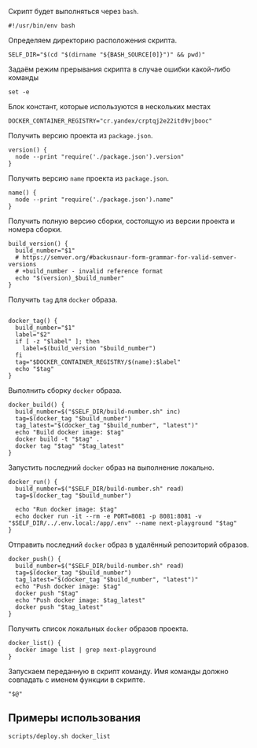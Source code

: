 Скрипт будет выполняться через `bash`.
```shell
#!/usr/bin/env bash
```

Определяем директорию расположения скрипта.

```shell
SELF_DIR="$(cd "$(dirname "${BASH_SOURCE[0]}")" && pwd)"
```
Задаём режим прерывания скрипта в случае ошибки какой-либо команды

```shell
set -e
```
Блок констант, которые используются в нескольких местах
```shell
DOCKER_CONTAINER_REGISTRY="cr.yandex/crptqj2e22itd9vjbooc"
```

Получить версию проекта из `package.json`.
```shell
version() {
  node --print "require('./package.json').version"
}
```

Получить версию `name` проекта из `package.json`.
```shell
name() {
  node --print "require('./package.json').name"
}
```

Получить полную версию сборки, состоящую из версии проекта и номера сборки.

```shell
build_version() {
  build_number="$1"
  # https://semver.org/#backusnaur-form-grammar-for-valid-semver-versions
  # +build_number - invalid reference format
  echo "$(version)_$build_number"
}
```

Получить `tag` для `docker` образа.

```shell

docker_tag() {
  build_number="$1"
  label="$2"
  if [ -z "$label" ]; then
    label=$(build_version "$build_number")
  fi
  tag="$DOCKER_CONTAINER_REGISTRY/$(name):$label"
  echo "$tag"
}
```

Выполнить сборку `docker` образа.

```shell
docker_build() {
  build_number=$("$SELF_DIR/build-number.sh" inc)
  tag=$(docker_tag "$build_number")
  tag_latest="$(docker_tag "$build_number", "latest")"
  echo "Build docker image: $tag"
  docker build -t "$tag" .
  docker tag "$tag" "$tag_latest"
}
```

Запустить последний `docker` образ на выполнение локально.

```shell
docker_run() {
  build_number=$("$SELF_DIR/build-number.sh" read)
  tag=$(docker_tag "$build_number")

  echo "Run docker image: $tag"
  echo docker run -it --rm -e PORT=8081 -p 8081:8081 -v "$SELF_DIR/../.env.local:/app/.env" --name next-playground "$tag"
}
```

Отправить последний `docker` образ в удалённый репозиторий образов.

```shell
docker_push() {
  build_number=$("$SELF_DIR/build-number.sh" read)
  tag=$(docker_tag "$build_number")
  tag_latest="$(docker_tag "$build_number", "latest")"
  echo "Push docker image: $tag"
  docker push "$tag"
  echo "Push docker image: $tag_latest"
  docker push "$tag_latest"
}
```

Получить список локальных `docker` образов проекта.

```shell
docker_list() {
  docker image list | grep next-playground
}
```
Запускаем переданную в скрипт команду. Имя команды должно совпадать с именем функции в скрипте.

```shell
"$@"
```

## Примеры использования

```shell exclude
scripts/deploy.sh docker_list
```
